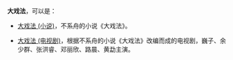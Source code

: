 '''大戏法'''，可以是：

*[[大戏法_(小说)|大戏法 (小说)]]，不系舟的小说《大戏法》。

*[[大戏法_(电视剧)|大戏法 (电视剧)]]，根据不系舟的小说《大戏法》改编而成的电视剧，巍子、余少群、张洪睿、邓丽欣、路晨、黄勐主演。

{{disambig|Cat=三字作品消歧义}}